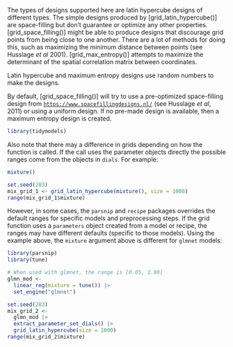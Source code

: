 The types of designs supported here are latin hypercube designs of different types. The simple designs produced by [grid_latin_hypercube()] are space-filling but don't guarantee or optimize any other properties. [grid_space_filling()] might be able to produce designs that discourage grid points from being close to one another. There are a lot of methods for doing this, such as maximizing the minimum distance between points (see Husslage _et al_ 2001). [grid_max_entropy()] attempts to maximize the determinant of the spatial correlation matrix between coordinates.
 
Latin hypercube and maximum entropy designs use random numbers to make the designs. 

By default, [grid_space_filling()] will try to use a pre-optimized space-filling design from [`https://www.spacefillingdesigns.nl/`](https://www.spacefillingdesigns.nl/) (see Husslage _et al_, 2011) or using a uniform design. If no pre-made design is available, then a maximum entropy design is created. 

```r
library(tidymodels)
```

Also note that there may a difference in grids depending on how the function is called. If the call uses the parameter objects directly the possible ranges come from the objects in `dials`. For example: 

```r
mixture()

set.seed(283)
mix_grid_1 <- grid_latin_hypercube(mixture(), size = 1000)
range(mix_grid_1$mixture)
```

However, in some cases, the `parsnip` and `recipe` packages overrides the default ranges for specific models and preprocessing steps. If the grid function uses a `parameters` object created from a model or recipe, the ranges may have different defaults (specific to those models). Using the example above, the `mixture` argument above is different for `glmnet` models: 

```r
library(parsnip)
library(tune)

# When used with glmnet, the range is [0.05, 1.00]
glmn_mod <-
  linear_reg(mixture = tune()) |>
  set_engine("glmnet")

set.seed(283)
mix_grid_2 <-
  glmn_mod |> 
  extract_parameter_set_dials() |> 
  grid_latin_hypercube(size = 1000)
range(mix_grid_2$mixture)
```
